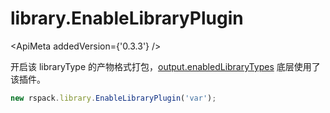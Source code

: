 
# library.EnableLibraryPlugin

<ApiMeta addedVersion={'0.3.3'} />

开启该 libraryType 的产物格式打包，[output.enabledLibraryTypes](/zh/config/output.html#outputenabledlibrarytypes) 底层使用了该插件。

```js
new rspack.library.EnableLibraryPlugin('var');
```
